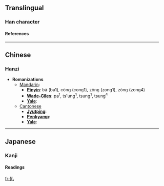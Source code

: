 ==Translingual==
===Han character===
{{Han char|rad=人|as=02|sn=4|so=|four=2820<sub>0</sub>|canj=人金 (OC)|cmean=}}
====References====
{{Han ref|kx=0091.160|dkj=00356|dj=0194.010|hdz=10109.010|uh=4EC8|ud=20168|bh=C954|bd=51540}}
----
==Chinese==
===Hanzi===


* '''Romanizations'''
** [[Mandarin]]:
*** '''[[Pinyin]]''': bā (ba1), cōng (cong1), zōng (zong1), zòng (zong4)
*** '''[[Wade-Giles]]''': pa<sup>1</sup>, ts'ung<sup>1</sup>, tsung<sup>1</sup>, tsung<sup>4</sup>
*** '''[[Yale]]''': 
**[[Cantonese]]
***'''[[Jyutping]]''':
***'''[[Penkyamp]]''': 
***'''[[Yale]]''': 


----
==Japanese==
===Kanji===


{{ja-kanji|grade=|rs=人02|simple=}}
====Readings====
{{ja-readings|on=[[はつ]] (hatsu), [[はち]] (hachi)|kun=}}




[[fr:仈]]